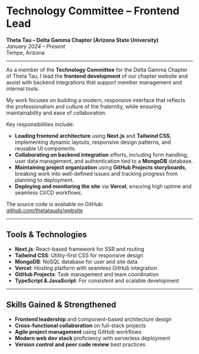 # Technology Committee – Frontend Lead  
**Theta Tau – Delta Gamma Chapter (Arizona State University)**  
*January 2024 – Present*  
Tempe, Arizona

---

As a member of the **Technology Committee** for the Delta Gamma Chapter of Theta Tau, I lead the **frontend development** 
of our chapter website and assist with backend integrations that support member management and internal tools.

My work focuses on building a modern, responsive interface that reflects the professionalism and culture of the fraternity, 
while ensuring maintainability and ease of collaboration.

Key responsibilities include:

- **Leading frontend architecture** using **Next.js** and **Tailwind CSS**, implementing dynamic layouts, responsive 
design patterns, and reusable UI components.  
- **Collaborating on backend integration** efforts, including form handling, user data management, and authentication 
tied to a **MongoDB** database.  
- **Maintaining project organization** using **GitHub Projects storyboards**, breaking work into well-defined issues 
and tracking progress from planning to deployment.  
- **Deploying and monitoring the site** via **Vercel**, ensuring high uptime and seamless CI/CD workflows.

The source code is available on GitHub:  
[github.com/thetataudg/website](https://github.com/thetataudg/website)

---

## Tools & Technologies

- **Next.js**: React-based framework for SSR and routing  
- **Tailwind CSS**: Utility-first CSS for responsive design  
- **MongoDB**: NoSQL database for user and site data  
- **Vercel**: Hosting platform with seamless GitHub integration  
- **GitHub Projects**: Task management and team coordination  
- **TypeScript & JavaScript**: For consistent and scalable development  

---

## Skills Gained & Strengthened

- **Frontend leadership** and component-based architecture design  
- **Cross-functional collaboration** on full-stack projects  
- **Agile project management** using GitHub workflows  
- **Modern web dev stack** proficiency with serverless deployment  
- **Version control and peer code review** best practices  
